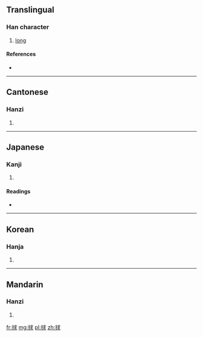 ==Translingual==

===Han character===
{{Han char|rn=64|rad=手|as=07|sn=10|four=5303<sub>2</sub>|canj=手戈十水 (QIJE)}}

# [[long]]

====References====
* {{Han ref|kx=0433.030|dkj=12127|dj=0782.160|hdz=31878.020|uh=6344|ud=25412|bh=D1B5|bd=53685}}

----

==Cantonese==

===Hanzi===
{{yue-hanzi|jyut=|y=haau6}}

# {{defn|Cantonese|sort=手07}}

----

==Japanese==

===Kanji===
{{ja-kanji|grade=|rs=手07}}

# {{defn|Japanese|sort=手07}}

====Readings====
* {{ja-readings|on=[[きゅう]] (kyū), [[ぐ]] (gu)|kun=[[もる]] (moru)}}

----

==Korean==

===Hanja===
{{ko-hanja|hangeul=구|eumhun=|rv=gu|mr=ku|y=kwu}}

# {{defn|Korean|sort=手07}}

----

==Mandarin==

===Hanzi===
{{cmn-hanzi|pin=[[jiù]] ([[jiu4]])|wg=chiu<sup>4</sup>}}

# {{defn|Mandarin|sort=手07}}

[[fr:捄]]
[[mg:捄]]
[[pl:捄]]
[[zh:捄]]